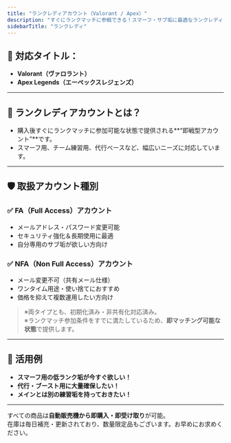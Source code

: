 ```yaml
---
title: "ランクレディアカウント（Valorant / Apex）"
description: "すぐにランクマッチに参戦できる！スマーフ・サブ垢に最適なランクレディアカウントを取り扱っています。"
sidebarTitle: "ランクレディ"
---
```


## 🎯 対応タイトル：

- **Valorant（ヴァロラント）**
- **Apex Legends（エーペックスレジェンズ）**

---

## 🔑 ランクレディアカウントとは？

- 購入後すぐにランクマッチに参加可能な状態で提供される\*\*“即戦型アカウント”\*\*です。
- スマーフ用、チーム練習用、代行ベースなど、幅広いニーズに対応しています。

---

## 🛡 取扱アカウント種別

### ✅ **FA（Full Access）アカウント**

- メールアドレス・パスワード変更可能
- セキュリティ強化＆長期使用に最適
- 自分専用のサブ垢が欲しい方向け

### ✅ **NFA（Non Full Access）アカウント**

- メール変更不可（共有メール仕様）
- ワンタイム用途・使い捨てにおすすめ
- 価格を抑えて複数運用したい方向け

> ※両タイプとも、初期化済み・非共有化対応済み。\
> ※ランクマッチ参加条件をすでに満たしているため、**即マッチング可能な状態**で提供します。

---

## 🚀 活用例

- **スマーフ用の低ランク垢が今すぐ欲しい！**
- **代行・ブースト用に大量確保したい！**
- **メインとは別の練習垢を持っておきたい！**

---

すべての商品は**自動販売機から即購入・即受け取り**が可能。\
在庫は毎日補充・更新されており、数量限定品もございます。お早めにお求めください。